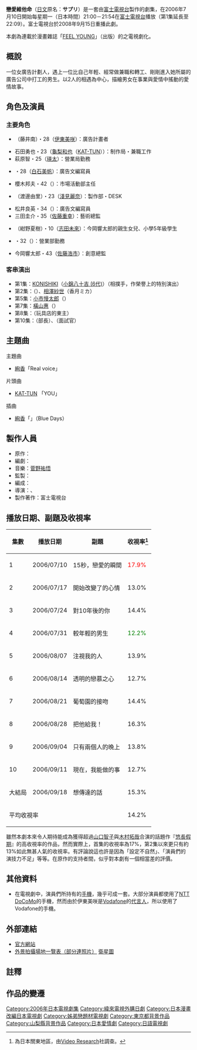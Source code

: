 {{unreferenced|time=2017-04-13T00:38:27+00:00}}
{{影集資訊
| 名稱           = 戀愛維他命
| 原名           ={{lang|ja|サプリ}}
| image          = 
| caption        = 
| 原創者         = {{lang|ja|おかざき真里}}
| 分類           = 愛情
| camera         = 
| picture_format = 
| 每集長         = 約45分鐘（不含廣告時間）
| 編劇           = {{lang|ja|金子ありさ}}
| 導演           = 成田岳、川村泰祐
| 演出           = [[伊東美咲|伊東美咲]]、[[龜梨和也|龜梨和也]]、[[瑛太|瑛太]]、[[白石美帆|白石美帆]]
| 主題曲         = [[絢香|絢香]]〈Real Voice〉 
| 拍攝地         = {{日本}}
| 執行製片       = 
| 製片人         =
| 國家           = {{JPN}}
| 頻道           = [[富士電視台|富士電視台]]
| 語言           = [[日語|日語]]
| 播出國家       = {{JPN}}
| 開始           = 2006年7月10日
| 結束           = 9月18日
| 集數           = 11集
| 官方網站       = http://wwwz.fujitv.co.jp/suppli/index2.html
| imdb_id        = 
| tv_com_id      = 
| 台灣名稱= 戀愛維他命（緯來日本台）
| 港澳名稱=愛情「寶」品（Supplement）（香港有線電視）
}}

'''戀愛維他命'''（[[日文|日文]]原名：<span lang="ja">'''サプリ'''</span>）是一套由[[富士電視台|富士電視台]]製作的劇集，在2006年7月10日開始每星期一（日本時間）21:00－21:54在[[富士電視台|富士電視台]]播放（第1集延長至22:09）。富士電視台於2008年9月15日重播此劇。

本劇為連載於漫畫雜誌「[[FEEL_YOUNG|FEEL YOUNG]]」（{{tsl|ja|祥伝社}}出版）的{{tsl|ja|サプリ (漫画)|戀愛維他命 (漫畫)|同名漫畫}}之電視劇化。

==概說==

一位女廣告計劃人，遇上一位比自己年輕、經常做兼職和轉工、剛剛進入她所屬的廣告公司中打工的男生。以2人的相遇為中心，描繪男女在事業與愛情中搖動的愛情故事。

==角色及演員==
===主要角色===
*{{lang|ja|藤井ミナミ}}（藤井南）・28（[[伊東美咲|伊東美咲]]）：廣告計畫者
*石田勇也・23（[[龜梨和也|龜梨和也]]（[[KAT-TUN|KAT-TUN]]））：制作局・兼職工作
*萩原智・25（[[瑛太|瑛太]]）：營業局勤務
*{{lang|ja|柚木ヨウコ}}・28（[[白石美帆|白石美帆]]）：廣告文編寫員
*櫻木邦夫・42（{{Link-ja|相島一之|相島一之}}）：市場活動部主任
*{{lang|ja|渡辺ユリ}}（渡邊由里）・23（[[淺見麗奈|淺見麗奈]]）：製作部・DESK
*松井良英・34（{{tsl|ja|原口あきまさ}}）：廣告文編寫員
*三田圭介・35（[[佐藤重幸|佐藤重幸]]）：藝術總監
*{{lang|ja|紺野なつき}}（紺野夏樹）・10（[[志田未來|志田未來]]）：今岡響太郎的親生女兒、小學5年級學生
*{{lang|ja|田中ミズホ}}・32（{{tsl|ja|りょう}}）：營業部勤務
*今岡響太郎・43（[[佐藤浩市|佐藤浩市]]）：創意總監

===客串演出===
*第1集：[[KONISHIKI|KONISHIKI]]（[[小錦八十吉_(6代)|小錦八十吉 (6代)]]）（相撲手，作榮譽上的特別演出）
*第2集：{{tsl|ja|秋本奈緒美}}（{{lang|ja|齊藤ノゾミ}}）、[[相澤紗世|相澤紗世]]（香月ミカ）
*第5集：[[小市慢太郎|小市慢太郎]]（{{lang|ja|柳瀨シン}}）
*第7集：[[橫山惠|橫山惠]]（{{lang|ja|平野ユミコ}}）
*第8集：{{tsl|ja|谷津勲|谷津勳}}（玩具店的東主）
*第10集：{{tsl|ja|中丸新将|中丸新將}}（部長）、{{tsl|ja|須永慶}}（面試官）

==主題曲==
;主題曲
*[[絢香|絢香]]「Real voice」
;片頭曲
*[[KAT-TUN|KAT-TUN]] 「YOU」
;插曲
*[[絢香|絢香]]「{{lang|ja|ブルーデイズ}}」（Blue Days）

==製作人員==
*原作：{{tsl|ja|おかざき真里}}
*編劇：{{tsl|ja|金子ありさ}}
*音樂：[[菅野祐悟|菅野祐悟]]
*監製：{{tsl|ja|関谷正征|關谷正征}}
*編成：{{tsl|ja|松崎容子}}
*導演：{{tsl|ja|成田岳}}、{{tsl|ja|川村泰祐}}
*製作著作：富士電視台

==播放日期、副題及收視率==
{| class=wikitable border="1"
|-align=center
!集數
!播放日期
!副題
!收視率<ref>為日本關東地區，由[[Video_Research|Video Research]]社調查。</ref>
|-align=center
|1||2006/07/10||15秒，戀愛的瞬間||<span style="color: red;">17.9%</span>
|-align=center
|2||2006/07/17||開始改變了的心情||13.0%
|-align=center
|3||2006/07/24||對10年後的你||14.4%
|-align=center
|4||2006/07/31||較年輕的男生||<span style="color: green;">12.2%</span>
|-align=center
|5||2006/08/07||注視我的人||13.9%
|-align=center
|6||2006/08/14||透明的戀慕之心||12.7%
|-align=center
|7||2006/08/21||葡萄園的接吻||14.4%
|-align=center
|8||2006/08/28||把他給我！||16.3%
|-align=center
|9||2006/09/04||只有兩個人的晚上||13.8%
|-align=center
|10||2006/09/11||現在，我能做的事||12.7%
|-align=center
|大結局||2006/09/18||想傳達的話||15.3%
|-align=center
!colspan=3|平均收視率||14.2%
|}

雖然本劇本來令人期待能成為獲得超過[[山口智子|山口智子]]與[[木村拓哉|木村拓哉]]合演的話題作『[[悠長假期|悠長假期]]』的高收視率的作品，然而實際上，首集的收視率為17%，第2集以來更只有約13%如此無甚人氣的收視率。有評論說這也許是因為「設定不自然」、「演員們的演技力不足」等等。在原作的支持者間，似乎對本劇有一個相當差的評價。

==其他資料==
* 在電視劇中，演員們所持有的[[手機|手機]]，幾乎可成一套。大部分演員都使用了[[NTT_DoCoMo|NTT DoCoMo]]的手機，然而由於伊東美咲是[[Vodafone|Vodafone]]的[[代言人|代言人]]，所以使用了Vodafone的手機。

==外部連結==
*[https://web.archive.org/web/20060722132752/http://wwwz.fujitv.co.jp/suppli/index2.html 官方網站]
*[http://loca.ash.jp/info/2006/d200607_suppli.htm 外景拍攝場地一覽表（部分連照片）] {{Wayback|url=http://loca.ash.jp/info/2006/d200607_suppli.htm |date=20201014223823 }} [http://saya.s145.xrea.com/x/lmap.cgi?md=&id=d200607_suppli&ms=JGD&satelitte=map&type=show 衛星圖] {{Wayback|url=http://saya.s145.xrea.com/x/lmap.cgi?md=&id=d200607_suppli&ms=JGD&satelitte=map&type=show |date=20190827023625 }}

==註釋==
<div class="references-small">
<references />
</div>

==作品的變遷==
{{電視節目的變遷|
電視台={{JPN}}[[富士電視台|富士電視台]]|
播放檔次=[[月九|週一9時]]|
節目名稱=戀愛維他命<br />（2006.7.10 - 2006.9.18）|
上一節目=[[首席女主播|首席女主播]]<br />（2006.4.17 - 2006.6.26）|
下一節目=[[交響情人夢_(電視劇)|交響情人夢]]<br />（2006.10.16 - 2006.12.25）|
}}


{{富士電視台週一晚間九點連續劇}}
{{龜梨和也}}
{{DEFAULTSORT:Sepuri}}
[[Category:2006年日本電視劇集|Category:2006年日本電視劇集]]
[[Category:緯來電視外購日劇|Category:緯來電視外購日劇]]
[[Category:日本漫畫改編日本電視劇|Category:日本漫畫改編日本電視劇]]
[[Category:姊弟戀題材電視劇|Category:姊弟戀題材電視劇]]
[[Category:東京都背景作品|Category:東京都背景作品]]
[[Category:山梨縣背景作品|Category:山梨縣背景作品]]
[[Category:日本愛情劇|Category:日本愛情劇]]
[[Category:日語電視劇|Category:日語電視劇]]